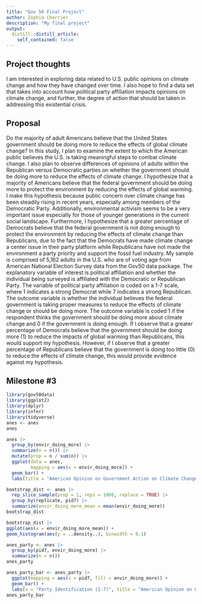 ```yaml
---
title: "Gov 50 Final Project"
author: Zophia Cherrier
description: "My final project"
output:
  distill::distill_article:
    self_contained: false
---
```




## Project thoughts

I am interested in exploring data related to U.S. public opinions on climate change and how they have changed over time. I also hope to find a data set that takes into account how political party affiliation impacts opinions on climate change, and further, the degree of action that should be taken in addressing this existential crisis.  

## Proposal
 
Do the majority of adult Americans believe that the United States government should be doing more to reduce the effects of global climate change? In this study, I plan to examine the extent to which the American public believes the U.S. is taking meaningful steps to combat climate change. I also plan to observe differences of opinions of adults within the Republican versus Democratic parties on whether the government should be doing more to reduce the effects of climate change. I hypothesize that a majority of Americans believe that the federal government should be doing more to protect the environment by reducing the effects of global warming. I make this hypothesis because public concern over climate change has been steadily rising in recent years, especially among members of the Democratic Party. Additionally, environmental activism seems to be a very important issue especially for those of younger generations in the current social landscape. Furthermore, I hypothesize that a greater percentage of Democrats believe that the federal government is not doing enough to protect the environment by reducing the effects of climate change than Republicans, due to the fact that the Democrats have made climate change a center issue in their party platform while Republicans have not made the environment a party priority and support the fossil fuel industry. My sample is comprised of 5,162 adults in the U.S. who are of voting age from American National Election Survey data from the Gov50 data package. The explanatory variable of interest is political affiliation and whether the individual being surveyed is affiliated with the Democratic or Republican Party. The variable of political party affiliation is coded on a 1-7 scale, where 1 indicates a strong Democrat while 7 indicates a strong Republican. The outcome variable is whether the individual believes the federal government is taking proper measures to reduce the effects of climate change or should be doing more. The outcome variable is coded 1 if the respondent thinks the government should be doing more about climate change and 0 if the government is doing enough. If I observe that a greater percentage of Democrats believe that the government should be doing more (1) to reduce the impacts of global warming than Republicans, this would support my hypothesis. However, if I observe that a greater percentage of Republicans believe that the government is doing too little (0) to reduce the effects of climate change, this would provide evidence against my hypothesis. 

## Milestone #3

```r
library(gov50data)
library(ggplot2)
library(dplyr)
library(infer)
library(tidyverse)
anes <- anes
anes

anes |>
  group_by(envir_doing_more) |>
  summarize(n = n()) |>
  mutate(prop = n / sum(n)) |>
  ggplot(data = anes, 
         mapping = aes(x = envir_doing_more)) +
  geom_bar() +
  labs(title = "American Opinion on Government Action on Climate Change")

bootstrap_dist <- anes |>
  rep_slice_sample(prop = 1, reps = 1000, replace = TRUE) |>
  group_by(replicate, pid7) |>
  summarize(envir_doing_more_mean = mean(envir_doing_more))
bootstrap_dist

bootstrap_dist |>
ggplot(aes(x = envir_doing_more_mean)) +
geom_histogram(aes(y = ..density..), binwidth = 0.1)

anes_party <- anes |>
  group_by(pid7, envir_doing_more) |>
  summarize(n = n())
anes_party

anes_party_bar <- anes_party |>
  ggplot(mapping = aes(x = pid7, fill = envir_doing_more)) +
  geom_bar() +
  labs(x = "Party Identification (1-7)", title = "American Opinion on Government Action on Climate Change With Respect to Political Identification" ) 
anes_party_bar


```

